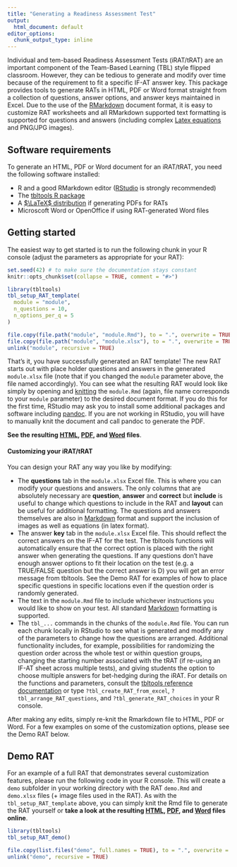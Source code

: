 ```yaml
---
title: "Generating a Readiness Assessment Test"
output:
  html_document: default
editor_options:
  chunk_output_type: inline
---
```


Individual and tem-based Readiness Assessment Tests (iRAT/tRAT) are an important component of the Team-Based Learning (TBL) style flipped classroom. However, they can be tedious to generate and modify over time because of the requirement to fit a specific IF-AT answer key. This package provides tools to generate RATs in HTML, PDF or Word format straight from a collection of questions, answer options, and answer keys maintained in Excel. Due to the use of the [RMarkdown](https://rmarkdown.rstudio.com/) document format, it is easy to customize RAT worksheets and all RMarkdown supported text formatting is supported for questions and answers (including complex [Latex equations](https://www.sharelatex.com/learn/Mathematical_expressions) and PNG/JPG images).

## Software requirements

To generate an HTML, PDF or Word document for an iRAT/tRAT, you need the following software installed:

 - R and a good RMarkdown editor ([RStudio](https://www.rstudio.com/) is strongly recommended)
 - The [tbltools R package](https://kopflab.github.io/tbltools/)
 - A [$\LaTeX$ distribution](https://www.latex-project.org/) if generating PDFs for RATs
 - Microscoft Word or OpenOffice if using RAT-generated Word files
 
## Getting started

The easiest way to get started is to run the following chunk in your R console (adjust the parameters as appropriate for your RAT):

```r
set.seed(42) # to make sure the documentation stays constant
knitr::opts_chunk$set(collapse = TRUE, comment = "#>")
```


```r
library(tbltools)
tbl_setup_RAT_template(
  module = "module",
  n_questions = 10,
  n_options_per_q = 5
)
```

```r
file.copy(file.path("module", "module.Rmd"), to = ".", overwrite = TRUE)
file.copy(file.path("module", "module.xlsx"), to = ".", overwrite = TRUE)
unlink("module", recursive = TRUE)
```

That's it, you have successfully generated an RAT template! The new RAT starts out with place holder questions and answers in the generated `module.xlsx` file (note that if you changed the `module` parameter above, the file named accordingly). You can see what the resulting RAT would look like simply by opening and [knitting](https://rmarkdown.rstudio.com/index.html) the `module.Rmd` (again, file name corresponds to your `module` parameter) to the desired document format. If you do this for the first time, RStudio may ask you to install some additional packages and software including [pandoc](https://pandoc.org/). If you are not working in RStudio, you will have to manually knit the document and call pandoc to generate the PDF.

**See the resulting [HTML](module.html), [PDF](module.pdf), and [Word](module.docx) files**.


#### Customizing your iRAT/tRAT

You can design your RAT any way you like by modifying:

 - The **questions** tab in the `module.xlsx` Excel file. This is where you can modify your questions and answers. The only columns that are absolutely necessary are **question**, **answer** and **correct** but **include** is useful to change which questions to include in the RAT and **layout** can be useful for additional formatting. The questions and answers themselves are also in [Markdown](http://rmarkdown.rstudio.com/authoring_basics.html) format and support the inclusion of images as well as equations (in latex format). 
 - The answer **key** tab in the `module.xlsx` Excel file. This should reflect the correct answers on the IF-AT for the test. The tbltools functions will automatically ensure that the correct option is placed with the right answer when generating the questions. If any questions don't have enough answer options to fit their location on the test (e.g. a TRUE/FALSE question but the correct answer is D) you will get an error message from tbltools. See the Demo RAT for examples of how to place specific questions in specific locations even if the question order is randomly generated.
 - The text in the `module.Rmd` file to include whichever instructions you would like to show on your test. All standard [Markdown](http://rmarkdown.rstudio.com/authoring_basics.html) formatting is supported. 
 - The `tbl_...` commands in the chunks of the `module.Rmd` file. You can run each chunk locally in RStudio to see what is generated and modify any of the parameters to change how the questions are arranged. Additional functionality includes, for example,  possibilities for randomizing the question order across the whole test or within question groups, changing the starting number associated with the tRAT (if re-using an IF-AT sheet across multiple tests), and giving students the option to choose multiple answers for bet-hedging during the iRAT. For details on the functions and parameters, consult the [tbltools reference documentation](https://kopflab.github.io/tbltools/reference/) or type `?tbl_create_RAT_from_excel`, `?tbl_arrange_RAT_questions`, and `?tbl_generate_RAT_choices` in your R console. 
 
After making any edits, simply re-knit the Rmarkdown file to HTML, PDF or Word. For a few examples on some of the customization options, please see the Demo RAT below.

## Demo RAT

For an example of a full RAT that demonstrates several customization features, please run the following code in your R console. This will create a `demo` subfolder in your working directory with the RAT `demo.Rmd` and `demo.xlsx` files (+ image files used in the RAT). As with the `tbl_setup_RAT_template` above, you can simply knit the Rmd file to generate the RAT yourself or **take a look at the resulting [HTML](demo.html), [PDF](demo.pdf), and [Word](demo.docx) files online**.

```r
library(tbltools)
tbl_setup_RAT_demo()
```

```r
file.copy(list.files("demo", full.names = TRUE), to = ".", overwrite = TRUE)
unlink("demo", recursive = TRUE)
```

